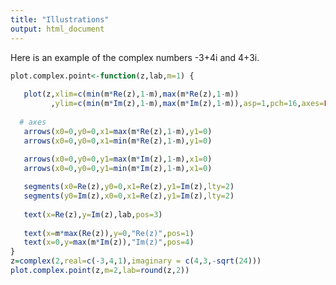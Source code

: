 ```yaml
---
title: "Illustrations"
output: html_document
---
```

Here is an example of the complex numbers -3+4i and 4+3i. 
```r
plot.complex.point<-function(z,lab,m=1) {
  
   plot(z,xlim=c(min(m*Re(z),1-m),max(m*Re(z),1-m))
         ,ylim=c(min(m*Im(z),1-m),max(m*Im(z),1-m)),asp=1,pch=16,axes=FALSE,xlab='',ylab='')
  
  # axes
   arrows(x0=0,y0=0,x1=max(m*Re(z),1-m),y1=0)
   arrows(x0=0,y0=0,x1=min(m*Re(z),1-m),y1=0)
   
   arrows(x0=0,y0=0,y1=max(m*Im(z),1-m),x1=0)
   arrows(x0=0,y0=0,y1=min(m*Im(z),1-m),x1=0)

   segments(x0=Re(z),y0=0,x1=Re(z),y1=Im(z),lty=2)
   segments(y0=Im(z),x0=0,x1=Re(z),y1=Im(z),lty=2)
   
   text(x=Re(z),y=Im(z),lab,pos=3)
   
   text(x=m*max(Re(z)),y=0,"Re(z)",pos=1)
   text(x=0,y=max(m*Im(z)),"Im(z)",pos=4)
}
z=complex(2,real=c(-3,4,1),imaginary = c(4,3,-sqrt(24)))
plot.complex.point(z,m=2,lab=round(z,2))
```
